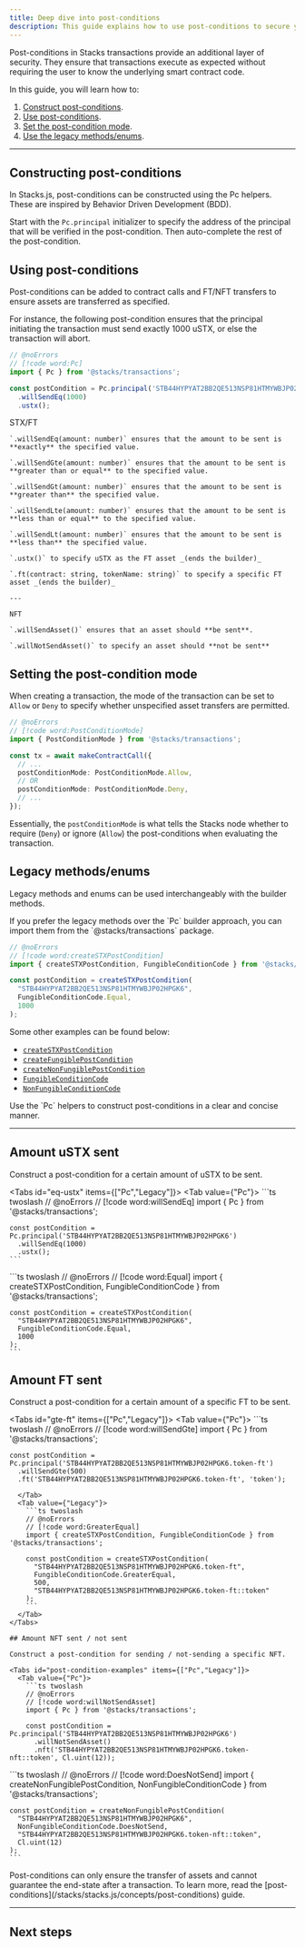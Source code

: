 ```yaml
---
title: Deep dive into post-conditions
description: This guide explains how to use post-conditions to secure your smart contracts.
---
```




Post-conditions in Stacks transactions provide an additional layer of security. They ensure that transactions execute as expected without requiring the user to know the underlying smart contract code.

In this guide, you will learn how to:

1. [Construct post-conditions](#constructing-post-conditions).
2. [Use post-conditions](#using-post-conditions).
3. [Set the post-condition mode](#setting-the-post-condition-mode).
4. [Use the legacy methods/enums](#using-the-legacy-methods-enums).

---

## Constructing post-conditions

In Stacks.js, post-conditions can be constructed using the Pc helpers. These are inspired by Behavior Driven Development (BDD).

Start with the `Pc.principal` initializer to specify the address of the principal that will be verified in the post-condition. Then auto-complete the rest of the post-condition.

## Using post-conditions

Post-conditions can be added to contract calls and FT/NFT transfers to ensure assets are transferred as specified.

For instance, the following post-condition ensures that the principal initiating the transaction must send exactly 1000 uSTX, or else the transaction will abort.

```ts twoslash
// @noErrors
// [!code word:Pc]
import { Pc } from '@stacks/transactions';

const postCondition = Pc.principal('STB44HYPYAT2BB2QE513NSP81HTMYWBJP02HPGK6')
  .willSendEq(1000)
  .ustx();
```

<Accordions>
  <Accordion title="All transfer methods">
    STX/FT

    `.willSendEq(amount: number)` ensures that the amount to be sent is **exactly** the specified value.
    
    `.willSendGte(amount: number)` ensures that the amount to be sent is **greater than or equal** to the specified value.
    
    `.willSendGt(amount: number)` ensures that the amount to be sent is **greater than** the specified value.
    
    `.willSendLte(amount: number)` ensures that the amount to be sent is **less than or equal** to the specified value.
    
    `.willSendLt(amount: number)` ensures that the amount to be sent is **less than** the specified value.

    `.ustx()` to specify uSTX as the FT asset _(ends the builder)_

    `.ft(contract: string, tokenName: string)` to specify a specific FT asset _(ends the builder)_

    ---
    
    NFT

    `.willSendAsset()` ensures that an asset should **be sent**.
    
    `.willNotSendAsset()` to specify an asset should **not be sent**
  </Accordion>
</Accordions>

## Setting the post-condition mode

When creating a transaction, the mode of the transaction can be set to `Allow` or `Deny` to specify whether unspecified asset transfers are permitted.

```ts twoslash
// @noErrors
// [!code word:PostConditionMode]
import { PostConditionMode } from '@stacks/transactions';

const tx = await makeContractCall({
  // ...
  postConditionMode: PostConditionMode.Allow,
  // OR
  postConditionMode: PostConditionMode.Deny,
  // ...
});
```

Essentially, the `postConditionMode` is what tells the Stacks node whether to require (`Deny`) or ignore (`Allow`) the post-conditions when evaluating the transaction.

## Legacy methods/enums

Legacy methods and enums can be used interchangeably with the builder methods.

<Callout title="Note">
If you prefer the legacy methods over the `Pc` builder approach, you can import them from the `@stacks/transactions` package.
</Callout>

```ts twoslash
// @noErrors
// [!code word:createSTXPostCondition]
import { createSTXPostCondition, FungibleConditionCode } from '@stacks/transactions';

const postCondition = createSTXPostCondition(
  "STB44HYPYAT2BB2QE513NSP81HTMYWBJP02HPGK6",
  FungibleConditionCode.Equal,
  1000
);
```

Some other examples can be found below:

- [`createSTXPostCondition`](https://stacks.js.org/functions/_stacks_transactions.createSTXPostCondition)
- [`createFungiblePostCondition`](https://stacks.js.org/functions/_stacks_transactions.createFungiblePostCondition)
- [`createNonFungiblePostCondition`](https://stacks.js.org/functions/_stacks_transactions.createNonFungiblePostCondition)
- [`FungibleConditionCode`](https://stacks.js.org/enums/_stacks_transactions.FungibleConditionCode)
- [`NonFungibleConditionCode`](https://stacks.js.org/enums/_stacks_transactions.NonFungibleConditionCode)

<Callout title="Note">
Use the `Pc` helpers to construct post-conditions in a clear and concise manner.
</Callout>

---

## Amount uSTX sent

Construct a post-condition for a certain amount of uSTX to be sent.

<Tabs id="eq-ustx" items={["Pc","Legacy"]}>
  <Tab value={"Pc"}>
    ```ts twoslash
    // @noErrors
    // [!code word:willSendEq]
    import { Pc } from '@stacks/transactions';

    const postCondition = Pc.principal('STB44HYPYAT2BB2QE513NSP81HTMYWBJP02HPGK6')
      .willSendEq(1000)
      .ustx();
    ```
  </Tab>
  <Tab value={"Legacy"}>
    ```ts twoslash
    // @noErrors
    // [!code word:Equal]
    import { createSTXPostCondition, FungibleConditionCode } from '@stacks/transactions';

    const postCondition = createSTXPostCondition(
      "STB44HYPYAT2BB2QE513NSP81HTMYWBJP02HPGK6",
      FungibleConditionCode.Equal,
      1000
    );
    ```
  </Tab>
</Tabs>

## Amount FT sent

Construct a post-condition for a certain amount of a specific FT to be sent.

<Tabs id="gte-ft" items={["Pc","Legacy"]}>
  <Tab value={"Pc"}>
    ```ts twoslash
    // @noErrors
    // [!code word:willSendGte]
    import { Pc } from '@stacks/transactions';

    const postCondition = Pc.principal('STB44HYPYAT2BB2QE513NSP81HTMYWBJP02HPGK6.token-ft')
      .willSendGte(500)
      .ft('STB44HYPYAT2BB2QE513NSP81HTMYWBJP02HPGK6.token-ft', 'token');
```
  </Tab>
  <Tab value={"Legacy"}>
    ```ts twoslash
    // @noErrors
    // [!code word:GreaterEqual]
    import { createSTXPostCondition, FungibleConditionCode } from '@stacks/transactions';

    const postCondition = createSTXPostCondition(
      "STB44HYPYAT2BB2QE513NSP81HTMYWBJP02HPGK6.token-ft",
      FungibleConditionCode.GreaterEqual,
      500,
      "STB44HYPYAT2BB2QE513NSP81HTMYWBJP02HPGK6.token-ft::token"
    );
    ```
  </Tab>
</Tabs>

## Amount NFT sent / not sent

Construct a post-condition for sending / not-sending a specific NFT.

<Tabs id="post-condition-examples" items={["Pc","Legacy"]}>
  <Tab value={"Pc"}>
    ```ts twoslash
    // @noErrors
    // [!code word:willNotSendAsset]
    import { Pc } from '@stacks/transactions';

    const postCondition = Pc.principal('STB44HYPYAT2BB2QE513NSP81HTMYWBJP02HPGK6')
      .willNotSendAsset()
      .nft('STB44HYPYAT2BB2QE513NSP81HTMYWBJP02HPGK6.token-nft::token', Cl.uint(12));
```
  </Tab>
  <Tab value={"Legacy"}>
    ```ts twoslash
    // @noErrors
    // [!code word:DoesNotSend]
    import { createNonFungiblePostCondition, NonFungibleConditionCode } from '@stacks/transactions';

    const postCondition = createNonFungiblePostCondition(
      "STB44HYPYAT2BB2QE513NSP81HTMYWBJP02HPGK6",
      NonFungibleConditionCode.DoesNotSend,
      "STB44HYPYAT2BB2QE513NSP81HTMYWBJP02HPGK6.token-nft::token",
      Cl.uint(12)
    );
    ```
  </Tab>
</Tabs>

<Callout title="Note" type="warn">
Post-conditions can only ensure the transfer of assets and cannot guarantee the end-state after a transaction. To learn more, read the [post-conditions](/stacks/stacks.js/concepts/post-conditions) guide.
</Callout>

---

## Next steps

<Cards>
  <Card
    href="/stacks/stacks.js/guides/broadcast-transactions"
    title="Broadcast transactions"
    description="Learn how to broadcast transactions with Stacks.js."
  />
  <Card
    href="/stacks/stacks.js/packages/transactions"
    title="API References"
    description="Dive into the API references for Stacks.js."
  />
</Cards>